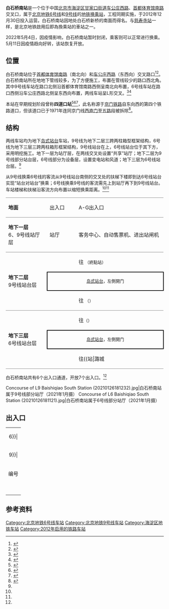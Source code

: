 {{NoteTA |G1=Railway}}
{{Infobox station
|name = 白石桥南
|eng_name = Baishiqiaonan<ref>原英文名為Baishiqiao South</ref><ref name=map2021>{{cite web|url=https://www.bjsubway.com/subway/images/luwangtu.png|title=北京城市轨道交通线网图|date=2021-12-31|access-date=2021-12-30|archive-date=2021-12-31|archive-url=https://web.archive.org/web/20211231004642/https://www.bjsubway.com/subway/images/luwangtu.png|dead-url=no}}</ref>
|linecolour = {{北京地铁颜色|6}}
|linecolour2 = {{北京地铁颜色|9}}
|image = Platform of L6 Baishiqiao South Station (20210126180633).jpg
|caption = 白石桥南站6号线站台<br />[[File:Platform_of_L9_Baishiqiao_South_Station_(20201218181431).jpg|300px]]<br />白石桥南站9号线站台
|other_name = 
|country = {{PRC}}
|borough = [[北京市|北京市]][[海淀区|海淀区]][[甘家口街道|甘家口街道]]
|address = [[车公庄西路|车公庄西路]]、[[首都体育馆南路|首都体育馆南路]]交叉口
|coordinates = {{Coord|39.93125|116.31938|type:railwaystation_region:CN-11_source:GoogleMaps|display=inline,title}}
|elevation = 
|operator = [[北京市地铁运营有限公司|北京市地铁运营有限公司]]
|lines = {{北京地铁线路名|6|SL}}<br />{{北京地铁线路名|9|SL}}
|platform = 各1座[[岛式站台|岛式站台]]
|tracks = 各2条
|connections = 公交站：四道口北、四道口东
|structure = 地下站
|hall = 整体式站厅
|depth = 
|levels = 
|interchange = [[垂直轉乘|垂直轉乘]]、大堂轉乘
|exits = 7個
|architect = 
|architectural_style = 
|colour = {{北京地铁线路名|6|S}}：砖红色<br />{{北京地铁线路名|9|S}}：白色、紫红色
|type = 
|status = 运营中
|code = 
|built = 
|opened = 2012年12月30日
|former = 四道口站
|pass_year = 
|passengers = 
|trains = 
|station_hours = 
|hours = 
|first = {{collapsible list
 |title = 　
 |
{{北京地铁线路名|6|S}}
:往{{北京地铁起讫站|6|L}}：05:39
:往{{北京地铁起讫站|6|R}}：05:31<br />
{{北京地铁线路名|9|S}}
:往{{北京地铁起讫站|9|R}}：05:41
:往{{北京地铁起讫站|9|L}}：05:29
}}
|last = {{collapsible list
 |title = 　
 |
{{北京地铁线路名|6|S}}
:往{{北京地铁起讫站|6|L}}：23:51
:往{{北京地铁起讫站|6|R}}：22:48
:往{{站|草房}}：23:59<br />
{{北京地铁线路名|9|S}}
:往{{北京地铁起讫站|9|R}}：23:21
:往{{北京地铁起讫站|9|L}}：23:09
}}
|adjacent = {{Adjacent stations|system=北京地铁
|line1=6|left1=花园桥|right1=车公庄西|note-left1=1.166km|note-mid1=距离[[金安桥站|金安桥]]14.384km|note-right1=1.664km
|line2=9|left2=国家图书馆|right2=白堆子|note-left2=1.096km|note-mid2=距离[[国家图书馆站|国家图书馆]]1.096km|note-right2=0.943km}}
|route_map = {{Routemap|inline=yes|map=
~~ ~~B2层，9号线
utSTRf\utSTRg~~ ~~{{rmr|Licon=U|{{stl|北京地铁|国家图书馆}}}}
utSTR+BSl\utSTR+BSr
utSTR+BSl\utSTR+BSr
utSTRf\utSTRg~~ ~~{{rmr|Licon=D|{{stl|北京地铁|白堆子}}}}
~~ ~~B3层，6号线
utSTRf\utSTRg~~ ~~{{rmr|Licon=U|{{stl|北京地铁|花园桥}}}}
utSTR+BSl\utSTR+BSr
utSTR+BSl\utSTR+BSr
utSTRf\utSTRg~~ ~~{{rmr|Licon=D|{{stl|北京地铁|车公庄西}}}}
}}
}}
'''白石桥南站'''是一个位于中国[[北京市|北京市]][[海淀区|海淀区]][[甘家口街道|甘家口街道]][[车公庄西路|车公庄西路]]、[[首都体育馆南路|首都体育馆南路]]交叉口，属于[[北京地铁|北京地铁]][[北京地铁6号线|6号线]]和[[北京地铁9号线|9号线]]的[[地铁车站|地铁]][[换乘站|换乘站]]，工程同期实施，于2012年12月30日投入运营。白石桥南站因地处白石桥新桥的南面而得名。与[[慈寿寺站|慈寿寺站]]一样，是北京地铁啟用后即為換乘站的車站之一。

2022年5月4日，因疫情影响，白石桥南站暂时封闭，乘客则可以正常进行换乘。5月11日因疫情趋向好转，该站恢复开放。

== 位置 ==
白石桥南站位于[[首都体育馆南路|首都体育馆南路]]（南北向）和[[车公庄西路|车公庄西路]]（东西向）交叉路口<ref>{{cite web|url=http://www.bjghw.gov.cn/web/static/articles/catalog_14300/article_ff808081262b02de01262c2fa1a90005/ff808081262b02de01262c2fa1a90005.html|title=轨道交通6号线一期工程规划方案公告|date=2010-01-14|accessdate=2012-01-27|publisher=[[北京市规划委员会|北京市规划委员会]]|archive-url=https://web.archive.org/web/20101227055616/http://www.bjghw.gov.cn/web/static/articles/catalog_14300/article_ff808081262b02de01262c2fa1a90005/ff808081262b02de01262c2fa1a90005.html|archive-date=2010-12-27|dead-url=yes}}</ref><ref>{{cite web|url=http://www.bjghw.gov.cn/web/static/articles/catalog_14300/article_ff80808123fa497b0124529b8055000d/ff80808123fa497b0124529b8055000d.html|title=地铁9号线规划方案公告|date=2009-10-14|accessdate=2012-01-27|publisher=北京市规划委员会|archive-url=https://web.archive.org/web/20131029204004/http://www.bjghw.gov.cn/web/static/articles/catalog_14300/article_ff80808123fa497b0124529b8055000d/ff80808123fa497b0124529b8055000d.html|archive-date=2013-10-29|dead-url=yes}}</ref>。白石桥南站所在地地下管线较多，为了方便施工，布置在管线较少的路口西北角。其中9号线车站在路口北侧沿首都体育馆南路西侧呈南北向布置，6号线车站在路口西侧沿车公庄西路北侧呈东西向布置，两线车站呈L形交叉。<ref name="kang">{{cite journal|author=亢跃华|title=北京地铁白石桥南站换乘方案研究|journal=铁道标准设计|year=2009|issue=10|pages=38-41|url=http://www.cqvip.com/qk/96824a/200910/31751921.html|accessdate=2012-01-27|archive-date=2015-09-23|archive-url=https://web.archive.org/web/20150923232240/http://www.cqvip.com/qk/96824a/200910/31751921.html|dead-url=no}}</ref><ref name="zhang">{{cite journal|author=张继菁 张建勋|url=http://www.cqvip.com/qk/84621a/2009002/30045121.html|title=北京地铁9号线车站人性化设计|journal=都市快轨交通|date=2009年3月|volume=22|issue=2|pages=51－55|accessdate=2012-01-27|archive-date=2013-10-29|archive-url=https://web.archive.org/web/20131029200059/http://www.cqvip.com/qk/84621a/2009002/30045121.html|dead-url=no}}</ref>

本站在早期规划阶段曾称'''四道口站'''<ref>{{cite news|url=http://news.sohu.com/20071030/n252954410.shtml|title=北京地铁六号线全长41.74公里 暂定为28座车站|work=[[法制晚报|法制晚报]]|date=2007-10-30|quote=地铁6号线暂定28座车站  五路 花园桥 四道口 百万庄 展览路 车公庄 平安里 西什库大街 地安门 东皇城根 东四 朝阳门 东大桥 呼家楼 金台路 星火路 青年路 褡裢坡 黄渠 长营 草房 物资学院 北关环岛 新华大街 玉带河大街 未来世界 东部新城 东小营|accessdate=2021-09-13|archive-date=2021-09-13|archive-url=https://web.archive.org/web/20210913061006/http://news.sohu.com/20071030/n252954410.shtml|dead-url=no}}</ref><ref>{{cite news|url=http://news.cctv.com/society/20071030/106137.shtml|title=北京地铁6号线规划方案获批 尝试设“大站快车”|publisher=[[中国新闻网|中国新闻网]]|date=2007-10-30|quote=乘客可以在五路和呼家楼站换乘10号线、在四道口站换乘9号线、在车公庄和朝阳门站换乘2号线、在西四站换乘4号线、在地安门站换乘8号线、在东四站换乘5号线|accessdate=2021-09-13|archive-date=2021-09-13|archive-url=https://web.archive.org/web/20210913060608/http://news.cctv.com/society/20071030/106137.shtml|dead-url=no}}</ref><ref>{{cite news|url=http://news.sina.com.cn/o/2008-10-20/035214598710s.shtml|title=6号线地铁站点全设地下|work=[[北京晨报|北京晨报]]|date=2008-10-20|quote=6号线一期工程为五路站至草房站，途经花园桥站、四道口站、甘家口商场站、展览路站、阜成门站、白塔寺站、西四站、北海公园站、隆福寺站、朝阳门站、东大桥站、呼家楼站、金台路站、星火路站、青年路站、褡裢坡站、黄渠站、常营站|accessdate=2021-09-13|archive-date=2021-09-13|archive-url=https://web.archive.org/web/20210913060612/http://news.sina.com.cn/o/2008-10-20/035214598710s.shtml|dead-url=no}}</ref>，此名称源于[[京门铁路|京门铁路]]自东向西的第四个铁路道口，但该道口已于1971年连同京门线[[北京北站|西直门]]至[[五路站|五路]]段被拆除<ref name="hlp">{{Cite book|title=北京地铁站名掌故|last=户力平|publisher=东方出版社|year=2020|isbn=978-7-5207-1180-7|location=北京|pages=121}}</ref>。

== 结构 ==
两线车站均为地下[[岛式站台|岛式站台]]车站，9号线为地下二层三跨两柱箱型框架结构，6号线为地下三层三跨两柱箱形框架结构，9号线站台在上，6号线站台位于其下方，采用明挖施工。地下一层为站厅层，在两线交叉处设置“共享”站厅；地下二层为9号线部分站台层，6号线部分为设备层，设置变电站和风道；地下三层为6号线站台层。<ref name="kang" />

从9号线换乘6号线的客流从9号线站台南侧的交叉处的扶梯下楼即到达6号线站台实现“站台对站台”换乘；6号线换乘9号线的客流需先上到站厅再下到9号线站台。车站楼梯和扶梯沿客流方向布置以缩短换乘距离。<ref name="kang" /><ref name="zhang" />
{|cellspacing=0 cellpadding=3
|style="border-top:solid 1px gray;border-bottom:solid 1px gray;" width=150|'''地面'''
|style="border-top:solid 1px gray;border-bottom:solid 1px gray;" width=100|出入口
|style="border-top:solid 1px gray;border-bottom:solid 1px gray;" width=350|A-G出入口
|-
|style="border-bottom:solid 1px gray;"|'''地下一层'''<br />6、9号线站厅层
|style="border-bottom:solid 1px gray;"|站厅
|style="border-bottom:solid 1px gray;"|客务中心、自动售票机、进出站闸机
|-
|style="border-bottom:solid 1px gray;" rowspan=3|'''地下二层'''<br />9号线站台层
|{{arrow|L}}
|{{北京地铁线路名|9|c}}<!--常规列车/{{北京地铁线路名|房|c}}跨线车-->往{{站|国家图书馆}} <small>（終點站）</small>
|-
|style="border-right:solid 2px black;border-left:solid 2px black;border-top:solid 2px black;border-bottom:solid 2px black;" colspan=2|<center><small>[[岛式站台|岛式站台]]，左側開门</small></center>
|-
|style="border-bottom:solid 1px gray;"|{{arrow|R}}
|style="border-bottom:solid 1px gray;"|{{北京地铁线路名|9|c}} <!--常规列车-->往{{站|郭公庄}}<!-- /{{北京地铁线路名|房|c}}跨线车往{{站|阎村东}}-->  <small>（{{站|白堆子}}）</small>
|-
|style="border-bottom:solid 1px gray;" rowspan=3|'''地下三层'''<br />6号线站台层
|{{arrow|L}}
|{{北京地铁线路名|6|c}}往{{站|金安桥}}<small>（{{站|花园桥}}）</small>
|-
|style="border-right:solid 2px black;border-left:solid 2px black;border-top:solid 2px black;border-bottom:solid 2px black;" colspan=2|<center><small>[[岛式站台|岛式站台]]，左側開门</small></center>
|-
|style="border-bottom:solid 1px gray;"|{{arrow|R}}
|style="border-bottom:solid 1px gray;"|{{北京地铁线路名|6|c}}往{{站|潞城||北京市}}<small>（{{站|车公庄西}}）</small>
|}
白石桥南站共有6个出入口通道，开放7个出入口。<ref name="kang" />
<gallery>
Concourse of L9 Baishiqiao South Station (20210126181232).jpg|白石桥南站属于9号线部分站厅（2021年1月摄）
Concourse of L6 Baishiqiao South Station (20210126181121).jpg|白石桥南站属于6号线部分站厅（2021年1月摄）
</gallery>

== 出入口 ==
{| class="wikitable"
| colspan="5" align="center" bgcolor={{北京地铁颜色|6}}|
|-
| colspan="5" align="center" bgcolor={{北京地铁颜色|9}}|
|-
! 编号 
! 指示
! 建议前往的目的地
! 图片
! 无障碍设施图片
|-
| {{港鐵出口|A}} 
| 首都体育馆南路（西侧）
|中国建筑标准设计研究院、华电瑞通集团
|[[File:Exit_A_of_Baishiqiao_South_Station_(20210308170313).jpg|150px]]
|{{n/a}}
|-
| {{港鐵出口|B}} 
| 首都体育馆南路（东侧）
|机械科学研究总院、腾达大厦
|[[File:Exit_B_of_Baishiqiao_South_Station_(20210308165755).jpg|150px]]
|{{n/a}}
|-
| {{港鐵出口|C|附=升}} 
| 车公庄西路
|中国城市规划设计研究院、北京新疆大厦、中国建筑工业出版社
|[[File:Exit_C_of_Baishiqiaonan_Station_(20220212132948).jpg|150px]]
|[[File:Exit_C_lift_of_Baishiqiao_South_Station_(20210308165947).jpg|150px]]
|-
| {{港鐵出口|E}} 
| 车公庄西路（北侧）
|紫竹院南路、华电瑞通集团、中国建筑标准设计研究院
|[[File:Exit_E_of_Baishiqiaonan_Station_(20220211171110).jpg|150px]]
|{{n/a}}
|-
| {{港鐵出口|G|附=升}} 
| 车公庄西路（南侧）
|首都体育馆南路（西侧）、中国城市规划设计研究院、中国昆仑工程公司中纺院、中国建筑工业出版社
|[[File:Exit_G_of_Baishiqiao_South_Station_(20210308170747).jpg|150px]]
|[[File:Exit_G_lift_of_Baishiqiao_South_Station_(20210308170757).jpg|150px]]
|-
| bgcolor="#EEEEEE" colspan=5 | {{港鐵出口|註=升}}
|}

== 参考资料 ==
{{reflist}}
{{commonscat|Baishiqiao South Station}}

{{北京地铁6号线}}
{{北京地铁9号线}}
[[Category:北京地铁6号线车站|Category:北京地铁6号线车站]]
[[Category:北京地铁9号线车站|Category:北京地铁9号线车站]]
[[Category:海淀区地铁车站|Category:海淀区地铁车站]]
[[Category:2012年启用的铁路车站|Category:2012年启用的铁路车站]]